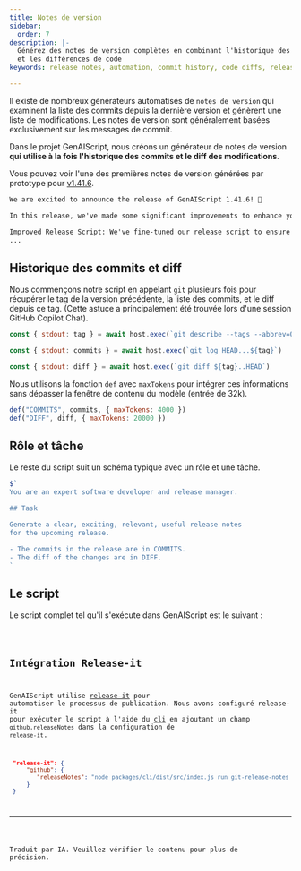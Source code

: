 ```yaml
---
title: Notes de version
sidebar:
  order: 7
description: |-
  Générez des notes de version complètes en combinant l'historique des commits
  et les différences de code
keywords: release notes, automation, commit history, code diffs, release management

---
```



Il existe de nombreux générateurs automatisés de `notes de version` qui examinent la liste des commits depuis la dernière version et génèrent une liste de modifications. Les notes de version sont généralement basées exclusivement sur les messages de commit.

Dans le projet GenAIScript, nous créons un générateur de notes de version **qui utilise à la fois l'historique des commits et le diff des modifications**.

Vous pouvez voir l'une des premières notes de version générées par prototype pour [v1.41.6](https://github.com/microsoft/genaiscript/releases/tag/1.41.6).

```markdown wrap
We are excited to announce the release of GenAIScript 1.41.6! 🎉

In this release, we've made some significant improvements to enhance your experience. Here are the key changes:

Improved Release Script: We've fine-tuned our release script to ensure smoother and more efficient releases in the future. 🛠️
...

```

## Historique des commits et diff

Nous commençons notre script en appelant `git` plusieurs fois pour récupérer le tag de la version précédente, la liste des commits, et le diff depuis ce tag. (Cette astuce a principalement été trouvée lors d'une session GitHub Copilot Chat).

```js title="git-release-notes.genai.mjs" wrap
const { stdout: tag } = await host.exec(`git describe --tags --abbrev=0 HEAD^`)

const { stdout: commits } = await host.exec(`git log HEAD...${tag}`)

const { stdout: diff } = await host.exec(`git diff ${tag}..HEAD`)

```

Nous utilisons la fonction `def` avec `maxTokens` pour intégrer ces informations sans dépasser la fenêtre de contenu du modèle (entrée de 32k).

```js title="git-release-notes.genai.mjs" wrap
def("COMMITS", commits, { maxTokens: 4000 })
def("DIFF", diff, { maxTokens: 20000 })
```

## Rôle et tâche

Le reste du script suit un schéma typique avec un rôle et une tâche.

```js wrap
$`
You are an expert software developer and release manager.

## Task

Generate a clear, exciting, relevant, useful release notes
for the upcoming release. 

- The commits in the release are in COMMITS.
- The diff of the changes are in DIFF.
`
```

## Le script

Le script complet tel qu'il s'exécute dans GenAIScript est le suivant :

<Code code={scriptSrc} wrap={true} lang="js" title="git-release-notes.genai.mjs" />

## Intégration Release-it

GenAIScript utilise [release-it](https://github.com/release-it/release-it) pour automatiser le processus de publication. Nous avons configuré release-it pour exécuter le script à l'aide du [cli](/genaiscript/reference/cli) en ajoutant un champ `github.releaseNotes` dans la configuration de `release-it`.

```json title="package.json" wrap
 "release-it": {
     "github": {
        "releaseNotes": "node packages/cli/dist/src/index.js run git-release-notes --cache --cache-name releases --no-run-trace --no-output-trace"
     }
 }
```

<hr />

Traduit par IA. Veuillez vérifier le contenu pour plus de précision.
